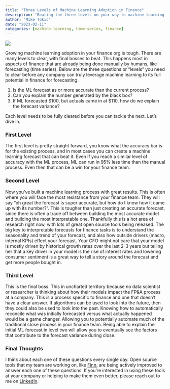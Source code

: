 ```yaml
---
title: "Three Levels of Machine Learning Adoption in Finance"
description: "Beating the three levels on your way to machine learning nirvana"
author: "Mike Tokic"
date: "2023-02-11"
categories: [machine-learning, time-series, finance]
---
```


![](https://www.tubefilter.com/wp-content/uploads/2015/06/super-mario-bros-level.jpg)

Growing machine learning adoption in your finance org is tough. There are many levels to clear, with final bosses to beat. This happens most in aspects of finance that are already being done manually by humans, like forecasting (time series). Below are the three questions or "levels" you need to clear before any company can truly leverage machine learning to its full potential in finance for forecasting.

1.  Is the ML forecast as or more accurate than the current process?
2.  Can you explain the number generated by the black box?
3.  If ML forecasted \$100, but actuals came in at \$110, how do we explain the forecast variance?

Each level needs to be fully cleared before you can tackle the next. Let's dive in.

### First Level

The first level is pretty straight forward, you know what the accuracy bar is for the existing process, and in most cases you can create a machine learning forecast that can beat it. Even if you reach a similar level of accuracy with the ML process, ML can run in 95% less time than the manual process. Even then that can be a win for your finance team.

### Second Level

Now you've built a machine learning process with great results. This is often where you will face the most resistance from your finance team. They will say "oh great the forecast is super accurate, but how do I know how it came up with its number?". This is tougher than just creating an accurate forecast, since there is often a trade off between building the most accurate model and building the most interpretable one. Thankfully this is a hot area of research right now, with lots of great open source tools being released. The big key to interpretable forecasts for finance tasks is to understand the seasonality and trend of your forecast, and also how outside drivers (macro, internal KPIs) effect your forecast. Your CFO might not care that your model is mostly driven by historical growth rates over the last 2-3 years but telling her that a key driver in your model is the rise of interest rates and lowering consumer sentiment is a great way to tell a story around the forecast and get more people bought in.

### Third Level

This is the final boss. This in uncharted territory because no data scientist or researcher is thinking about how their models impact the FP&A process at a company. This is a process specific to finance and one that doesn't have a clear answer. If algorithms can be used to look into the future, then they could also be used to look into the past. Knowing how to automatically reconcile what was initially forecasted versus what actually happened would be a game changer. Allowing you to potentially automate much of the traditional close process in your finance team. Being able to explain the initial ML forecast in level two will allow you to eventually see the factors that contribute to the forecast variance during close.

### Final Thoughts

I think about each one of these questions every single day. Open source tools that my team are working on, like [Finn](https://microsoft.github.io/finnts/), are being actively improved to answer each one of these questions. If you're interested in using these tools at your company or helping to make them even better, please reach out to me on [LinkedIn](https://www.linkedin.com/in/michaeltokic/).

